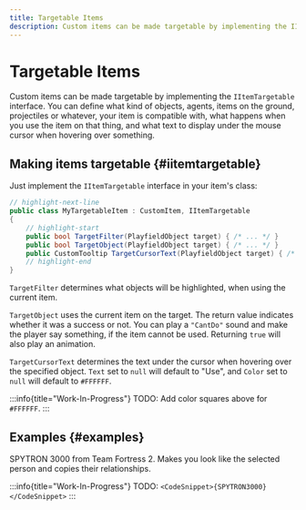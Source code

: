 ```yaml
---
title: Targetable Items
description: Custom items can be made targetable by implementing the IItemTargetable interface. You can define what kind of objects, agents, items on the ground, projectiles or whatever, your item is compatible with, what happens when you use the item on that thing, and what text to display under the mouse cursor when hovering over something.
---
```


# Targetable Items

Custom items can be made targetable by implementing the `IItemTargetable` interface. You can define what kind of objects, agents, items on the ground, projectiles or whatever, your item is compatible with, what happens when you use the item on that thing, and what text to display under the mouse cursor when hovering over something.

## Making items targetable {#iitemtargetable}

Just implement the `IItemTargetable` interface in your item's class:

```csharp title="/MyAwesomeProject/MyTargetableItem.cs"
// highlight-next-line
public class MyTargetableItem : CustomItem, IItemTargetable
{
    // highlight-start
    public bool TargetFilter(PlayfieldObject target) { /* ... */ }
    public bool TargetObject(PlayfieldObject target) { /* ... */ }
    public CustomTooltip TargetCursorText(PlayfieldObject target) { /* ... */ }
    // highlight-end
}
```

`TargetFilter` determines what objects will be highlighted, when using the current item.

`TargetObject` uses the current item on the target. The return value indicates whether it was a success or not. You can play a `"CantDo"` sound and make the player say something, if the item cannot be used. Returning `true` will also play an animation.

`TargetCursorText` determines the text under the cursor when hovering over the specified object. `Text` set to `null` will default to "Use", and `Color` set to `null` will default to `#FFFFFF`.

:::info{title="Work-In-Progress"}
TODO: Add color squares above for `#FFFFFF`.
:::

## Examples {#examples}

<Tabs>
<TabItem value="SPYTRON 3000">

SPYTRON 3000 from Team Fortress 2. Makes you look like the selected person and copies their relationships.

:::info{title="Work-In-Progress"}
TODO: `<CodeSnippet>{SPYTRON3000}</CodeSnippet>`
:::

</TabItem>
</Tabs>
